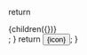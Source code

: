 

<Meta
  title="components"
/>

  return <div title={title}>{children({})}</div>;
}
  return <button type="button" onClick={onClick}>{icon}</button>;
}

<Canvas>
  <Story name="ChannelsButton">
    <ChannelsButton
      Popover={MockPopover}
      ToolbarButton={MockToolbarButton}
      toggleSidebar={action('click')}
    />
  </Story>
</Canvas>
